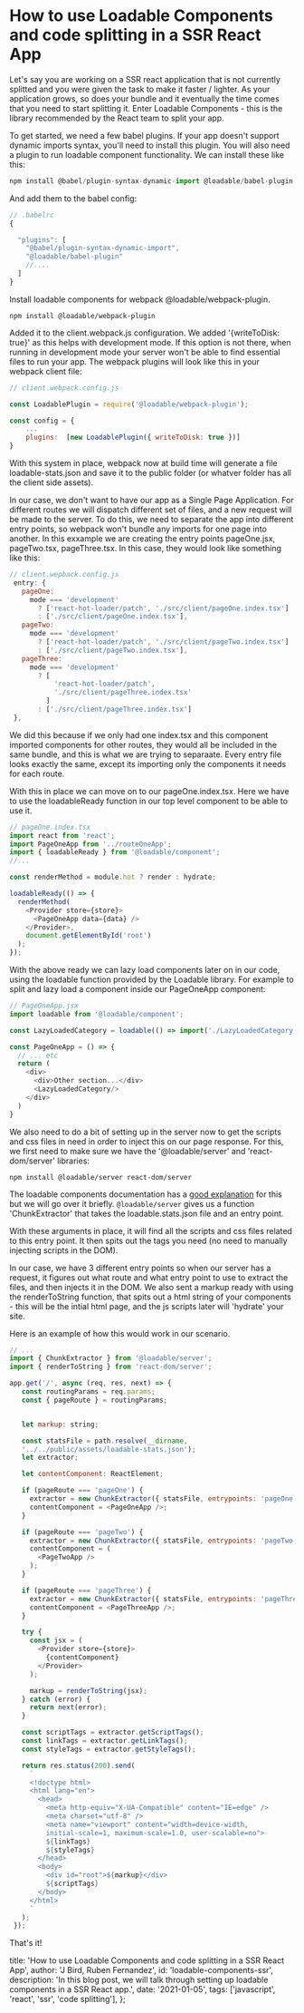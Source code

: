 
<Layout>

# How to use Loadable Components and code splitting in a SSR React App

Let's say you are working on a SSR react application that is not currently splitted and you were given the task to make it faster / lighter. As your application grows,
so does your bundle and it eventually the time comes that you need to start splitting it. Enter Loadable Components - this is the library recommended by the
React team to split your app.

To get started, we need a few babel plugins. If your app doesn't support dynamic imports syntax, you'll need to install this plugin. You will also need a plugin to run loadable component functionality.
We can install these like this:

```js
npm install @babel/plugin-syntax-dynamic-import @loadable/babel-plugin
```

And add them to the babel config:

```js
// .babelrc
{

  "plugins": [
    "@babel/plugin-syntax-dynamic-import",
    "@loadable/babel-plugin"
    //....
  ]
}
```

Install loadable components for webpack @loadable/webpack-plugin.

```
npm install @loadable/webpack-plugin
```

Added it to the client.webpack.js configuration. We added '{writeToDisk: true}' as this helps with development mode. If this option is not there, when running
in development mode your server won't be able to find essential files to run your app. The webpack plugins will look like this in your webpack client file:

```js
// client.webpack.config.js

const LoadablePlugin = require('@loadable/webpack-plugin');

const config = {
	...
	plugins:  [new LoadablePlugin({ writeToDisk: true })]
}
```

With this system in place, webpack now at build time will generate a file loadable-stats.json and save it to the public folder (or whatver folder has all the client side assets).

In our case, we don't want to have our app as a Single Page Application. For different routes we will dispatch different set of files, and a new request will be
made to the server. To do this, we need to separate the app into different entry points, so webpack won't bundle any imports for one page into another.
In this exxample we are creating the entry points pageOne.jsx, pageTwo.tsx, pageThree.tsx. In this case, they would look like something like this:

```js
// client.wepback.config.js
 entry: {
   pageOne:
     mode === 'development'
       ? ['react-hot-loader/patch', './src/client/pageOne.index.tsx']
       : ['./src/client/pageOne.index.tsx'],
   pageTwo:
     mode === 'development'
       ? ['react-hot-loader/patch', './src/client/pageTwo.index.tsx']
       : ['./src/client/pageTwo.index.tsx'],
   pageThree:
     mode === 'development'
       ? [
           'react-hot-loader/patch',
           './src/client/pageThree.index.tsx'
         ]
       : ['./src/client/pageThree.index.tsx']
 },
```

We did this because if we only had one index.tsx and this component imported components for other routes, they would all be included in the same bundle,
and this is what we are trying to separaate. Every entry file looks exactly the same, except its importing only the components it needs for each route.

With this in place we can move on to our pageOne.index.tsx. Here we have to use the loadableReady function in our top level component to be able to use it.

```js
// pageOne.index.tsx
import react from 'react';
import PageOneApp from '../routeOneApp';
import { loadableReady } from '@loadable/component';
//...

const renderMethod = module.hot ? render : hydrate;

loadableReady(() => {
  renderMethod(
    <Provider store={store}>
      <PageOneApp data={data} />
    </Provider>,
    document.getElementById('root')
  );
});
```

With the above ready we can lazy load components later on in our code, using the loadable function provided by the Loadable library.
For example to split and lazy load a component inside our PageOneApp component:

```js
// PageOneApp.jsx
import loadable from '@loadable/component';

const LazyLoadedCategory = loadable(() => import('./LazyLoadedCategory'));

const PageOneApp = () => {
  // ... etc
  return (
    <div>
      <div>Other section...</div>
      <LazyLoadedCategory/>
    </div>
  )
}
```

We also need to do a bit of setting up in the server now to get the scripts and css files in need in order to inject this on our page response. For this,
we first need to make sure we have the '@loadable/server' and 'react-dom/server' libraries:

```
npm install @loadable/server react-dom/server
```

The loadable components documentation has a [good explanation](https://loadable-components.com/docs/server-side-rendering/) for this but we will go over it briefly. `@loadable/server` gives us a function 'ChunkExtractor'
that takes the loadable.stats.json file and an entry point.

With these arguments in place, it will find all the scripts and css files related to this entry point.
It then spits out the tags you need (no need to manually injecting scripts in the DOM).

In our case, we have 3 different entry points so when our server has a request, it figures out what route and what entry point to use to extract the files,
and then injects it in the DOM. We also sent a markup ready with using the renderToString function,
that spits out a html string of your components - this will be the intial html page, and the js scripts later will 'hydrate' your site.

Here is an example of how this would work in our scenario.

```js
// ...
import { ChunkExtractor } from '@loadable/server';
import { renderToString } from 'react-dom/server';

app.get('/', async (req, res, next) => {
   const routingParams = req.params;
   const { pageRoute } = routingParams;


   let markup: string;

   const statsFile = path.resolve(__dirname,
   '../../public/assets/loadable-stats.json');
   let extractor;

   let contentComponent: ReactElement;

   if (pageRoute === 'pageOne') {
     extractor = new ChunkExtractor({ statsFile, entrypoints: 'pageOne' });
     contentComponent = <PageOneApp />;
   }

   if (pageRoute === 'pageTwo') {
     extractor = new ChunkExtractor({ statsFile, entrypoints: 'pageTwo' });
     contentComponent = (
       <PageTwoApp />
     );
   }

   if (pageRoute === 'pageThree') {
     extractor = new ChunkExtractor({ statsFile, entrypoints: 'pageThree'] });
     contentComponent = <PageThreeApp />;
   }

   try {
     const jsx = (
       <Provider store={store}>
         {contentComponent}
       </Provider>
     );

     markup = renderToString(jsx);
   } catch (error) {
     return next(error);
   }

   const scriptTags = extractor.getScriptTags();
   const linkTags = extractor.getLinkTags();
   const styleTags = extractor.getStyleTags();

   return res.status(200).send(
     `
     <!doctype html>
     <html lang="en">
       <head>
         <meta http-equiv="X-UA-Compatible" content="IE=edge" />
         <meta charset="utf-8" />
         <meta name="viewport" content="width=device-width,
         initial-scale=1, maximum-scale=1.0, user-scalable=no">
         ${linkTags}
         ${styleTags}
       </head>
       <body>
         <div id="root">${markup}</div>
         ${scriptTags}
       </body>
     </html>
     `
   );
 });
```

That's it!

</Layout>

  title: 'How to use Loadable Components and code splitting in a SSR React App',
  author: 'J Bird, Ruben Fernandez',
  id: 'loadable-components-ssr',
  description:
    'In this blog post, we will talk through setting up loadable components in a SSR React app.',
  date: '2021-01-05',
  tags: ['javascript', 'react', 'ssr', 'code splitting'],
};
